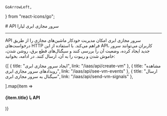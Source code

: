     GoArrowLeft,
} from "react-icons/go";


<Layout>
<Head>
<title>مستندات API سرور مجازی - لیارا</title>
<meta property="og:title" content="مستندات خدمات رایانش ابری لیارا" />
<meta property="og:description" content="مستندات آشنایی با API سرور مجازی ابری و نحوه کار با آن در لیارا"  />
</Head>
# API سرور مجازی ابری لیارا

<hr className="mb-2" />

API سرور مجازی ابری امکان مدیریت خودکار ماشین‌های مجازی را از طریق درخواست‌های HTTP فراهم می‌کند. با استفاده از این API، کاربران می‌توانند سرور جدید ایجاد کرده، وضعیت آن را بررسی کنند و سیگنال‌های قطع برق، روشن شدن، خاموش شدن و ریبوت را به آن، ارسال کنند. 
در ادامه، بخوانید:


<div className="h-4" />
<div className="grid md:grid-cols-2 gap-4">
            {[
      {
        title: "ایجاد سرور مجازی ابری",
        link: "/iaas/api/create-vm"
      },
      {
        title: "مشاهده رویدادهای سرور مجازی ابری",
        link: "/iaas/api/see-vm-events"
      },
      {
        title: "ارسال سیگنال به سرور مجازی ابری",
        link: "/iaas/api/send-vm-signals"
      },

  ].map(item =>
              <Link href={item.link}>
                <Card className="flex cursor-pointer w-full items-center justify-between">
                  <div className="flex items-center gap-3">
                    <h4>
                     {item.title} با API
                    </h4>
                  </div>
                  <GoArrowLeft className="ml-1" />
                </Card>
              </Link>
            )}
          </div>



</Layout>